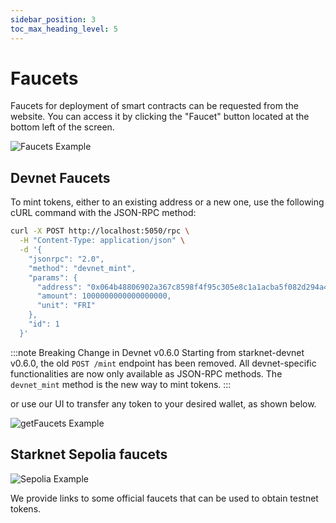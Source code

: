 ```yaml
---
sidebar_position: 3
toc_max_heading_level: 5
---
```


# Faucets

Faucets for deployment of smart contracts can be requested from the website. You can access it by clicking the "Faucet" button located at the bottom left of the screen.

![Faucets Example](/img/faucets.jpg)

## Devnet Faucets

To mint tokens, either to an existing address or a new one, use the following cURL command with the JSON-RPC method:

```bash
curl -X POST http://localhost:5050/rpc \
  -H "Content-Type: application/json" \
  -d '{
    "jsonrpc": "2.0",
    "method": "devnet_mint",
    "params": {
      "address": "0x064b48806902a367c8598f4f95c305e8c1a1acba5f082d294a43793113115691",
      "amount": 1000000000000000000,
      "unit": "FRI"
    },
    "id": 1
  }'
```

:::note Breaking Change in Devnet v0.6.0
Starting from starknet-devnet v0.6.0, the old `POST /mint` endpoint has been removed. All devnet-specific functionalities are now only available as JSON-RPC methods. The `devnet_mint` method is the new way to mint tokens.
:::

or use our UI to transfer any token to your desired wallet, as shown below.

![getFaucets Example](/img/getFaucets.jpg)

## Starknet Sepolia faucets

![Sepolia Example](/img/Sepolia.jpg)

We provide links to some official faucets that can be used to obtain testnet tokens.
